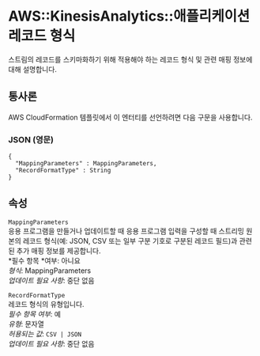 # AWS::KinesisAnalytics::애플리케이션 레코드 형식

스트림의 레코드를 스키마화하기 위해 적용해야 하는 레코드 형식 및 관련 매핑 정보에 대해 설명합니다.

## 통사론

AWS CloudFormation 템플릿에서 이 엔터티를 선언하려면 다음 구문을 사용합니다.

### JSON (영문)

```
{
  "MappingParameters" : MappingParameters,
  "RecordFormatType" : String
}
```

## 속성

`MappingParameters`  
응용 프로그램을 만들거나 업데이트할 때 응용 프로그램 입력을 구성할 때 스트리밍 원본의 레코드 형식(예: JSON, CSV 또는 일부 구분 기호로 구분된 레코드 필드)과 관련된 추가 매핑 정보를 제공합니다.  
*필수 항목 *여부: 아니요  
_형식_: MappingParameters  
_업데이트 필요 사항_: 중단 없음

`RecordFormatType`  
레코드 형식의 유형입니다.  
_필수 항목 여부_: 예  
_유형_: 문자열  
_허용되는 값_: `CSV | JSON`  
_업데이트 필요 사항_: 중단 없음
